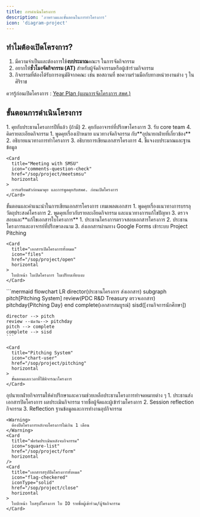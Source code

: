 ```yaml
---
title: การดำเนินโครงการ
description: 'ภาพรวมและขั้นตอนในการทำโครงการ'
icon: 'diagram-project'
---
```


## ทำไมต้องเปิดโครงการ?

1. มีความจำเป็นและต้องการใช้**งบประมาณ**คณะฯ ในการจัดกิจกรรม
2. อยากให้**ชั่วโมงจัดกิจกรรม (AT)** สำหรับผู้จัดกิจกรรมหรือผู้เข้าร่วมกิจกรรม
3. กิจกรรมที่ต้องได้รับการอนุมัติจากคณะ เช่น ขอสถานที่ ขอความร่วมมือกับทางหน่วยงานต่าง ๆ ในศิริราช

<Tip>ควรรู้ก่อนเปิดโครงการ : [Year Plan (แผนการจัดโครงการ สพศ.)](/sop/project/yearplan)</Tip>

## ขั้นตอนการดำเนินโครงการ

<Steps>
  <Step
    title="ประธานโครงการ"
    icon="user-tie"
    iconType="solid"
  />
  <Step
    title="เริ่มโครงการ"
    icon="star"
    iconType="solid"
  >
    1. คุยกับประธานโครงการปีที่แล้ว (ถ้ามี)
    2. คุยกับอาจารย์ที่ปรึกษาโครงการ
    3. รับ core team
    4. คิดรายละเอียดกิจกรรม
  </Step>
  <Step
    title="1st Meeting with SMSU"
    stepNumber={1}
  >
    1. พูดคุยเรื่องเป้าหมาย แนวทางจัดกิจกรรม กับ**อุปนายกฝ่ายที่เกี่ยวข้อง**
    2. อธิบายแนวทางการทำโครงการ
    3. อธิบายการเขียนเอกสารโครงการ
    4. ชี้แจงงบประมาณและฐานข้อมูล

    <Card
      title="Meeting with SMSU"
      icon="comments-question-check"
      href="/sop/project/meetsmsu"
      horizontal
    >
      การเตรียมตัวก่อนมาคุย และการพูดคุยกับสพศ. ก่อนเปิดโครงการ
    </Card>

  </Step>
  <Step
    title="เขียนใบโครงการ"
    icon="pencil"
    iconType="solid"
  >
    <Card
      title="การเขียนใบเปิดโครงการ"
      icon="file-pen"
      href="/sop/project/open/doc"
      horizontal
    >
      ขั้นตอนและคำแนะนำในการเขียนเอกสารโครงการ เทมเพลตเอกสาร
    </Card>
  </Step>
  <Step
    title="2nd Meeting with SMSU"
    stepNumber={2}
  >
    1. พูดคุยเรื่องแนวทางการบรรลุวัตถุประสงค์โครงการ
    2. พูดคุยเกี่ยวกับรายละเอียดกิจกรรม และแนวทางการแก้ไขปัญหา
    3. ตรวจสอบและ**แก้ไขเอกสารใบโครงการ**
  </Step>
  <Step
    title="อุปฯ ตรวจสอบใบโครงการจนผ่าน"
    icon="magnifying-glass"
    iconType="solid"
  />
  <Step
    title="ส่งเอกสารใบโครงการเข้าระบบ Project Pitching"
    stepNumber={3}
  >
    1. ประธานโครงการตรวจสอบเอกสารโครงการ
    2. ประธานโครงการและอาจารย์ที่ปรึกษาลงนาม
    3. ส่งเอกสารผ่านทาง Google Forms เข้าระบบ Project Pitching
    
    <Card
      title="เอกสารเปิดโครงการทั้งหมด"
      icon="files"
      href="/sop/project/open"
      horizontal
    >
      ใบปะหน้า ใบเปิดโครงการ ใบเปรียบเทียบงบ
    </Card>
  </Step>
  <Step
    title="ตรวจเอกสารใบโครงการ"
    stepNumber={4}
  >
    ```mermaid
    flowchart LR
    director(ประธานโครงการ
    ส่งเอกสาร)
    subgraph pitch[Pitching System]
      review(PDC R&D Treasury
      ตรวจเอกสาร)
      pitchday{Pitching Day}
    end
    complete(เอกสารสมบูรณ์)
    sisd([งานกิจการนักศึกษา])

    director --> pitch
    review --นัดวัน--> pitchday
    pitch --> complete
    complete --> sisd
    ```

    <Card
      title="Pitching System"
      icon="chart-user"
      href="/sop/project/pitching"
      horizontal
    >
      ขั้นตอนและเวลาที่ใช้พิจารณาโครงการ
    </Card>

  </Step>
  <Step
    title="ระหว่างโครงการ"
    stepNumber={5}
  >
    อุปนายกฝ่ายกิจกรรมให้คำปรึกษาและความช่วยเหลือประธานโครงการทำจดหมายต่าง ๆ
  </Step>
  <Step
    title="จัดกิจกรรมตามที่ได้วางแผนไว้"
    icon="rocket-launch"
    iconType="solid"
  >
    <CardGroup>
      <Card
        title="การเงิน"
        icon="money-bill"
        href="/sop/project/finance"
        horizontal
      />
      <Card
        title="ขอสิ่งของและสถานที่"
        icon="boxes-packing"
        href="/sop/project/itemrequest"
        horizontal
      />
    </CardGroup>
  </Step>
  <Step
    title="ปิดโครงการ"
    stepNumber={6}
  >
    1. ประธานส่งเอกสารปิดโครงการ ผลประเมินกิจกรรม รายชื่อผู้จัดและผู้เข้าร่วมโครงการ
    2. Session reflection กิจกรรม
    3. Reflection ฐานข้อมูลและการทำงานอุปกิจกรรม

    <Warning>
      ต้องปิดโครงการหลังจบโครงการไม่เกิน 1 เดือน
    </Warning>
    <Card
      title="ฟอร์มประเมินหลังจบกิจกรรม"
      icon="square-list"
      href="/sop/project/form"
      horizontal
    />
    <Card
      title="เอกสารสรุปปิดโครงการทั้งหมด"
      icon="flag-checkered"
      iconType="solid"
      href="/sop/project/close"
      horizontal
    >
      ใบปะหน้า ใบสรุปโครงการ ใบ IO รายชื่อผู้เข้าร่วม/ผู้จัดกิจกรรม
    </Card>

  </Step>
  <Step
    icon="flag-checkered"
    iconType="solid"
  />
</Steps>
